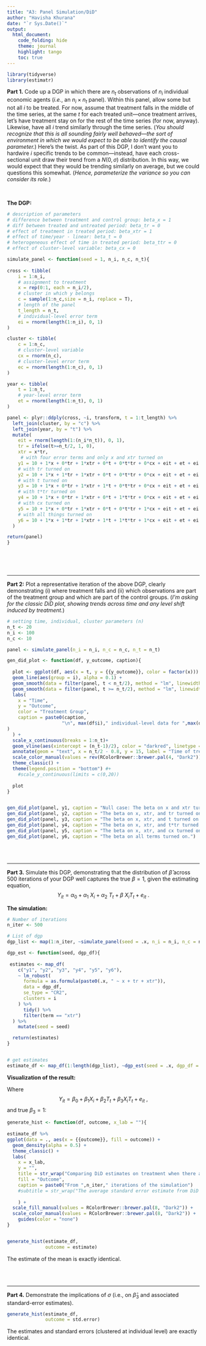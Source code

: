 ```yaml
---
title: "A3: Panel Simulation/DiD" 
author: "Havisha Khurana"
date: "`r Sys.Date()`"
output: 
  html_document:
    code_folding: hide
    theme: journal
    highlight: tango
    toc: true
---
```


```r
library(tidyverse)
library(estimatr)
```


**Part 1.** Code up a DGP in which there are $n_t$ observations of $n_i$ individual economic agents (_i.e._, an $n_i \times n_t$ panel). Within this panel, allow some but not all $i$ to be treated. For now, assume that treatment falls in the middle of the time series, at the same $t$ for each treated unit&mdash;once treatment arrives, let's have treatment stay on for the rest of the time series (for now, anyway). Likewise, have all $i$ trend similarly through the time series. (_You should recognize that this is all sounding fairly well behaved&mdash;the sort of environment in which we would expect to be able to identify the causal parameter._) Here's the twist. As part of this DGP, I don't want you to hardwire $i$ specific trends to be common&mdash;instead, have each cross-sectional unit draw their trend from a $N(0,\sigma)$ distribution. In this way, we would expect that they would be trending similarly on average, but we could questions this somewhat. (_Hence, parameterize the variance so you can consider its role._)

<br>

**The DGP:**

``` r
# description of parameters
# difference between treatment and control group: beta_x = 1
# diff between treated and untreated period: beta_tr = 0
# effect of treatment in treated period: beta_xtr = 1
# effect of time/year - linear: beta_t = 0
# heterogeneous effect of time in treated period: beta_ttr = 0
# effect of cluster-level variable: beta_cx = 0

simulate_panel <- function(seed = 1, n_i, n_c, n_t){
  
cross <- tibble(
    i = 1:n_i,
    # assignment to treatment
    x = rep(0:1, each = n_i/2),
    # cluster in which y belongs
    c = sample(1:n_c,size = n_i, replace = T),
    # length of the panel
    t_length = n_t,
    # individual-level error term
    ei = rnorm(length(1:n_i), 0, 1)
)

cluster <- tibble(
    c = 1:n_c,
    # cluster-level variable
    cx = rnorm(n_c),
    # cluster-level error term
    ec = rnorm(length(1:n_c), 0, 1)
)

year <- tibble(
    t = 1:n_t,
    # year-level error term
    et = rnorm(length(1:n_t), 0, 1)
)

panel <- plyr::ddply(cross, ~i, transform, t = 1:t_length) %>%
  left_join(cluster, by = "c") %>%
  left_join(year, by = "t") %>%
  mutate(
    eit = rnorm(length(1:(n_i*n_t)), 0, 1),
    tr = ifelse(t>=n_t/2, 1, 0),
    xtr = x*tr,
     # with four error terms and only x and xtr turned on
    y1 = 10 + 1*x + 0*tr + 1*xtr + 0*t + 0*t*tr + 0*cx + eit + et + ei + ec,
    # with tr turned on
    y2 = 10 + 1*x + 1*tr + 1*xtr + 0*t + 0*t*tr + 0*cx + eit + et + ei + ec,
    # with t turned on
    y3 = 10 + 1*x + 0*tr + 1*xtr + 1*t + 0*t*tr + 0*cx + eit + et + ei + ec,
    # with t*tr turned on
    y4 = 10 + 1*x + 0*tr + 1*xtr + 0*t + 1*t*tr + 0*cx + eit + et + ei + ec,
    # with cx turned on
    y5 = 10 + 1*x + 0*tr + 1*xtr + 0*t + 0*t*tr + 1*cx + eit + et + ei + ec,
    # with all things turned on
    y6 = 10 + 1*x + 1*tr + 1*xtr + 1*t + 1*t*tr + 1*cx + eit + et + ei + ec
  )

return(panel)
}
    
```

<br><br>

---

**Part 2:** Plot a representative iteration of the above DGP, clearly demonstrating (i) where treatment falls and (ii) which observations are part of the treatment group and which are part of the control groups. (_I'm asking for the classic DiD plot, showing trends across time and any level shift induced by treatment._)

``` r
# setting time, individual, cluster parameters (n)
n_t <- 20
n_i <- 100
n_c <- 10

panel <- simulate_panel(n_i = n_i, n_c = n_c, n_t = n_t)

gen_did_plot <- function(df, y_outcome, caption){
  
  plot <- ggplot(df, aes(x = t, y = {{y_outcome}}, color = factor(x))) +
  geom_line(aes(group = i), alpha = 0.1) +
  geom_smooth(data = filter(panel, t < n_t/2), method = "lm", linewidth = 1) +
  geom_smooth(data = filter(panel, t >= n_t/2), method = "lm", linewidth = 1) +
  labs(
    x = "Time",
    y = "Outcome",
    color = "Treatment Group",
    caption = paste0(caption,
                    "\n", max(df$i)," individual-level data for ",max(df$t)," time-periods across ",max(df$c)," clusters.\nMean size of cluster: ",mean(table(df$c)/n_t)
)
  ) +
  scale_x_continuous(breaks = 1:n_t)+
  geom_vline(aes(xintercept = (n_t-1)/2), color = "darkred", linetype = "dotted")+
  annotate(geom = "text", x = n_t/2 - 0.8, y = 15, label = "Time of treatment",color = "darkred", angle = 90, size = 3, alpha = 0.7)+
  scale_color_manual(values = rev(RColorBrewer::brewer.pal(4, "Dark2"))) +
  theme_classic() +
  theme(legend.position = "bottom") #+
    #scale_y_continuous(limits = c(0,20))
  
  plot
}


gen_did_plot(panel, y1, caption = "Null case: The beta on x and xtr turned on.")
gen_did_plot(panel, y2, caption = "The beta on x, xtr, and tr turned on.")
gen_did_plot(panel, y3, caption = "The beta on x, xtr, and t turned on.")
gen_did_plot(panel, y4, caption = "The beta on x, xtr, and t*tr turned on.")
gen_did_plot(panel, y5, caption = "The beta on x, xtr, and cx turned on.")
gen_did_plot(panel, y6, caption = "The beta on all terms turned on.")

```

<br><br>

---

**Part 3.** Simulate this DGP, demonstrating that the distribution of $\hat\beta$ across 500 iterations of your DGP well captures the true $\beta=1$, given the estimating equation, $$Y_{it}= \alpha_0 + \alpha_1~X_i + \alpha_2~T_t + \beta~X_iT_t + e_{it}~.$$

**The simulation:**

``` r
# Number of iterations
n_iter <- 500

# List of dgp
dgp_list <- map(1:n_iter, ~simulate_panel(seed = .x, n_i = n_i, n_c = n_c, n_t = n_t))

dgp_est <- function(seed, dgp_df){
  
 estimates <- map_df(
    c("y1", "y2", "y3", "y4", "y5", "y6"),
    ~ lm_robust(
      formula = as.formula(paste0(.x, " ~ x + tr + xtr")),
      data = dgp_df,
      se_type = "CR2",
      clusters = i
    ) %>%
      tidy() %>%
      filter(term == "xtr")
  ) %>%
    mutate(seed = seed)

  return(estimates)
}


# get estimates
estimate_df <- map_df(1:length(dgp_list), ~dgp_est(seed = .x, dgp_df = dgp_list[[.x]]))

```

**Visualization of the result:**

Where $$Y_{it}= \beta_0 + \beta_1X_i + \beta_2T_t + \beta_3X_iT_t + e_{it}~,$$and true $\beta_3=1$:

``` r

generate_hist <- function(df, outcome, x_lab = ""){
  
estimate_df %>%
ggplot(data = ., aes(x = {{outcome}}, fill = outcome)) +
  geom_density(alpha = 0.5) +
  theme_classic() +
  labs(
    x = x_lab,
    y = "",
    title = str_wrap("Comparing DiD estimates on treatment when there are other parameters turned on in the dgp", 80),
    fill = "Outcome",
    caption = paste0("From ",n_iter," iterations of the simulation")
    #subtitle = str_wrap("The average standard error estimate from DiD is smaller than TWFE, except when the error sutructure has only e_t and e_it componenets.", 80)
  
    ) +
  scale_fill_manual(values = RColorBrewer::brewer.pal(8, "Dark2")) +
  scale_color_manual(values = RColorBrewer::brewer.pal(8, "Dark2")) +
    guides(color = "none")
}


generate_hist(estimate_df,
              outcome = estimate)

```
The estimate of the mean is exactly identical. 

<br><br>

---

**Part 4.** Demonstrate the implications of $\sigma$ (i.e., on $\hat\beta_3$ and associated standard-error estimates).

``` r
generate_hist(estimate_df,
              outcome = std.error)
```

The estimates and standard errors (clustered at individual level) are exactly identical.

<br>


